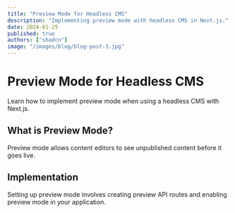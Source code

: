 ```yaml
---
title: "Preview Mode for Headless CMS"
description: "Implementing preview mode with headless CMS in Next.js."
date: 2024-01-25
published: true
authors: ["shadcn"]
image: "/images/blog/blog-post-3.jpg"
---
```


# Preview Mode for Headless CMS

Learn how to implement preview mode when using a headless CMS with Next.js.

## What is Preview Mode?

Preview mode allows content editors to see unpublished content before it goes live.

## Implementation

Setting up preview mode involves creating preview API routes and enabling preview mode in your application.